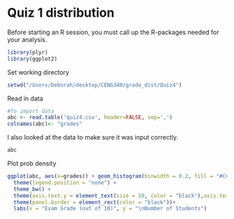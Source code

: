 Quiz 1 distribution
========================================================
Before starting an R session, you must call up the R-packages needed for your analysis.

```r
library(plyr)
library(ggplot2)
```

Set working directory
```r
setwd("/Users/Deborah/desktop/CENG340/grade_dist/Quiz4")

```

Read in data
```r
#To import data
abc <- read.table('quiz4.csv', header=FALSE, sep=',')
colnames(abc)<- "grades"
```

I also looked at the data to make sure it was input correctly.

```r
abc
```

Plot prob density

```r
ggplot(abc, aes(x=grades)) + geom_histogram(binwidth = 0.2, fill = "#CC0000") +
  theme(legend.position = "none") +
  theme_bw() +
  theme(axis.text.y = element_text(size = 20, color = "black"),axis.text.x = element_text(size = 20, color = "black"),axis.title.x = element_text(size=20), axis.title.y = element_text(size = 20)) +
  theme(panel.border = element_rect(color = "black"))+
  labs(x = "Exam Grade (out of 10)", y = "\nNumber of Students") 
```

